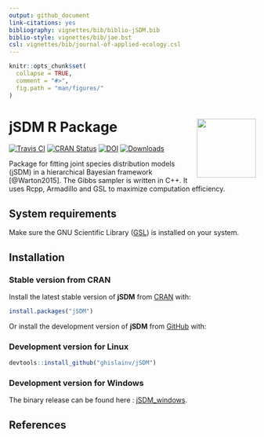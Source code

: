 ```yaml
---
output: github_document
link-citations: yes
bibliography: vignettes/bib/biblio-jSDM.bib
biblio-style: vignettes/bib/jae.bst
csl: vignettes/bib/journal-of-applied-ecology.csl
---
```


<!-- README.md is generated from README.Rmd. Please edit that file -->

```r
knitr::opts_chunk$set(
  collapse = TRUE,
  comment = "#>",
  fig.path = "man/figures/"
)
```

# jSDM R Package <img src="man/figures/logo.png" align="right" alt="" width="120" />

[![Travis CI](https://api.travis-ci.org/ghislainv/jSDM.svg?branch=master)](https://travis-ci.org/ghislainv/jSDM)
[![CRAN Status](https://www.r-pkg.org/badges/version/jSDM)](https://cran.r-project.org/package=jSDM)
[![DOI](https://zenodo.org/badge/DOI/10.5281/zenodo.3253460.svg)](https://doi.org/10.5281/zenodo.3253460)
[![Downloads](https://cranlogs.r-pkg.org/badges/jSDM)](https://cran.r-project.org/package=jSDM)

Package for fitting joint species distribution models (jSDM) in a hierarchical Bayesian framework [@Warton2015]. The Gibbs sampler is written in C++. It uses Rcpp, Armadillo and GSL to maximize computation efficiency.

## System requirements

Make sure the GNU Scientific Library ([GSL](https://www.gnu.org/software/gsl/)) is installed on your system.

## Installation

### Stable version from CRAN 

Install the latest stable version of **jSDM** from [CRAN](https://cran.r-project.org/) with:

```r
install.packages("jSDM")
```

Or install the development version of **jSDM** from [GitHub](https://github.com/ghislainv/jSDM) with:

### Development version for Linux

```r
devtools::install_github("ghislainv/jSDM")
```

### Development version for Windows

The binary release can be found here : [jSDM_windows](https://nextcloud.fraisedesbois.net/index.php/s/bEQNBdwe2RCSK9F).

<!-- ## Available functions  -->
<!-- The package includes the following functions to fit various species distribution models :  -->

<!-- |                function                |    data type     |                      fitted model                                 | -->
<!-- |:---------------------------------------|-----------------:|-----------------------------------------------:| -->
<!-- | jSDM_binomial_logit_one_species        | presence-absence |  $y_n \sim \mathcal{B}inomial(\theta_n, t_n)  where, / logit(\theta_n) = X_n \beta$ | -->
<!-- `jSDM_binomial_logit`                    | presence-absence |  $y_{ij} \sim \mathcal{B}inomial(\theta_{ij}, t_i) \ where, \ logit(\theta_{ij}) = X_i \beta_j$ | -->
<!-- | jSDM_binomial_logit_rand_site          | presence-absence |  $y_{ij} \sim \mathcal{B}inomial(\theta_{ij}, t_i) \ where, \  logit(\theta_{ij}) = X_i \beta_j \ and \ \alpha_i \sim \mathcal{N}(0,V_{\alpha})$ | -->
<!-- | jSDM_binomial_logit_lv                 | presence-absence |   $y_{ij} \sim \mathcal{B}inomial(\theta_{ij}, t_i) \ where, \ logit(\theta_{ij}) = X_i \beta_j + W_i \lambda_j$ | -->
<!-- | jSDM_binomial_logit_rand_site_lv       | presence-absence |  $y_{ij} \sim \mathcal{B}inomial(\theta_ij, t_i) \ where, \ logit(\theta_{ij}) = X_i \beta_j +  W_i \lambda_j + \alpha_i \ and \  \alpha_i \sim \mathcal{N}(0,V_{\alpha})$ | -->
<!-- | jSDM_binomial_probit_block_one_species | presence-absence |  $y_n \sim \mathcal{B}inomial(\theta_n, t_n) \ where, \ probit(\theta_n) = X_n \beta$ | -->
<!-- | jSDM_binomial_probit_block             | presence-absence |   $y_{ij} \sim \mathcal{B}inomial(\theta_{ij}, t_i) \ where, \ probit(\theta_{ij}) = X_i \beta_j$ | -->
<!-- | jSDM_binomial_probit_block_rand_site   | presence-absence | $y_{ij} \sim \mathcal{B}inomial(\theta_{ij}, t_i) \ where, \ probit(\theta_{ij}) = X_i \beta_j + \alpha_i \ and \  \alpha_i \sim \mathcal{N}(0,V_{\alpha})$ | -->
<!-- | jSDM_binomial_probit_block_lv          | presence-absence |  $y_{ij} \sim \mathcal{B}inomial(\theta_{ij}, t_i) \ where, \ probit(\theta_{ij}) = X_i \beta_j + W_i \lambda_j$ | -->
<!-- | `jSDM_binomial_probit_block_rand_site_lv` | presence-absence |  $y_{ij} \sim \mathcal{B}inomial(\theta_{ij}, t_i) \ where, \ probit(\theta_{ij}) = X_i \beta_j +  W_i \lambda_j + \alpha_i \ and \  \alpha_i \sim \mathcal{N}(0,V_{\alpha})$ | -->

## References